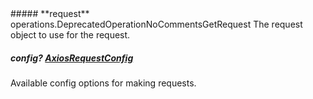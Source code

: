 
<Collapsible>
    ##### **request** operations.DeprecatedOperationNoCommentsGetRequest
    The request object to use for the request.
    <Collapsible.Break/>
    <DeprecatedOperationNoCommentsGetRequest/>
</Collapsible>

##### **config?** [AxiosRequestConfig](https://axios-http.com/docs/req_config)
Available config options for making requests.

